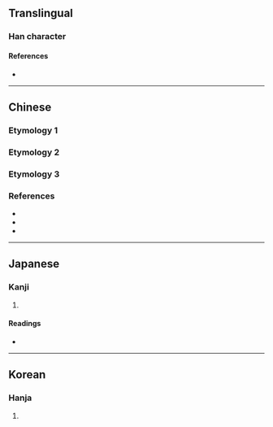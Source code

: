 {{also|艹}}
{{character info}}
==Translingual==

===Han character===
{{Han char|rn=25|rad=卜|as=02|sn=4|four=11220|canj=LMY|ids=⿲一丨⺊}}

====References====
* {{Han ref|kx=0157.270|dkj=02777|dj=0361.160|hdz=10092.020|uh=535D|ud=21341}}

----

==Chinese==

===Etymology 1===
{{zh-see|礦|rocsv}}

===Etymology 2===
{{zh-see|卵|v}}

===Etymology 3===
{{zh-see|丱|v}}

===References===
* {{R:twedu|A02873-005}}
* {{R:twedu|A00453-002-1}}
* {{R:twedu|B00008-001}}

----

==Japanese==

===Kanji===
{{ja-kanji|grade=|rs=卜02}}

# {{rfdef|ja|sort=卜02}}

====Readings====
* {{ja-readings|on=かん, こう, おう|kun=あげまき, いとけない, あらがね}}

----

==Korean==

===Hanja===
{{ko-hanja|hangeul=[[관]], [[굉]], [[항]]|rv=gwan, goeng, hang|mr=kwan, koeng, hang}}

# {{rfdef|ko|sort=卜02}}
